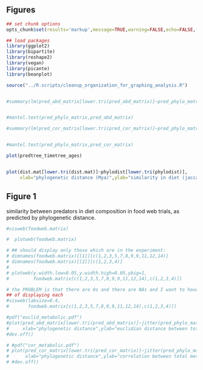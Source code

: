 ## Figures

```r


## set chunk options
opts_chunk$set(results='markup',message=TRUE,warning=FALSE,echo=FALSE,fig.cap=FALSE,dev="png")

## load packages
library(ggplot2)
library(bipartite)
library(reshape2)
library(vegan)
library(picante)
library(beanplot)

source("../R.scripts/cleanup_organization_for_graphing_analysis.R")



```

<!-- Statistics on euclidian distance results: -->
```r
#summary(lm(pred_abd_matrix[lower.tri(pred_abd_matrix)]~pred_phylo_matrix[lower.tri(pred_phylo_matrix)]))


#mantel.test(pred_phylo_matrix,pred_abd_matrix)
```

<!-- Statistics on correlation results: -->

```r
#summary(lm(pred_cor_matrix[lower.tri(pred_cor_matrix)]~pred_phylo_matrix[lower.tri(pred_phylo_matrix)]))


#mantel.test(pred_phylo_matrix,pred_cor_matrix)
```



```r
plot(predtree_timetree_ages)
```

```r

```


```r
plot(dist.mat[lower.tri(dist.mat)]~phylodist[lower.tri(phylodist)],
     xlab="phylogenetic distance (Mya)",ylab="similarity in diet (jaccard index)")
```
## Figure 1
similarity between predators in diet composition in food web trials, as predicted by phylogenetic distance. 


```r
#visweb(foodweb.matrix)
```

```r
#  plotweb(foodweb.matrix)
```

```r
# ## should display only those which are in the experiment:
# dimnames(foodweb.matrix)[[1]][c(1,2,3,5,7,8,9,9,11,12,14)]
# dimnames(foodweb.matrix)[[2]][c(1,2,3,4)]
# 
# plotweb(y.width.low=0.05,y.width.high=0.05,ybig=1,
#         foodweb.matrix[c(1,2,3,5,7,8,9,9,11,12,14),c(1,2,3,4)])
```

```r
# the PROBLEM is that there are 0s and there are NAs and I want to have a means
## of displaying each
#visweb(labsize=0.4,
#       foodweb.matrix[c(1,2,3,5,7,8,9,9,11,12,14),c(1,2,3,4)])

```

```r
#pdf("euclid_metabolic.pdf")
#plot(pred_abd_matrix[lower.tri(pred_abd_matrix)]~jitter(pred_phylo_matrix[lower.tri(pred_phylo_matrix)],amount=5),
#     xlab="phylogenetic distance",ylab="euclidian distance between total metabolic capacity")
#dev.off()
```

```r
# #pdf("cor_metabolic.pdf")
# plot(pred_cor_matrix[lower.tri(pred_cor_matrix)]~jitter(pred_phylo_matrix[lower.tri(pred_phylo_matrix)],amount=10),
#      xlab="phylogenetic distance",ylab="correlation between total metabolic capacity")
# #dev.off()
```
